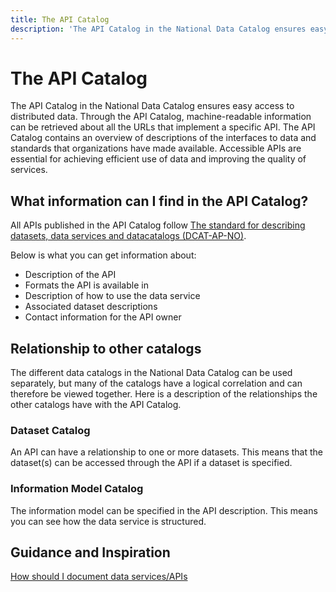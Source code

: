 ```yaml
---
title: The API Catalog
description: 'The API Catalog in the National Data Catalog ensures easy access to distributed data.'
---
```


# The API Catalog

<Ingress>
    The API Catalog in the National Data Catalog ensures easy access to distributed data. Through the API Catalog,
    machine-readable information can be retrieved about all the URLs that implement a specific API. The API Catalog
    contains an overview of descriptions of the interfaces to data and standards that organizations have made available.
    Accessible APIs are essential for achieving efficient use of data and improving the quality of services.
</Ingress>

<CatalogPromo
    text='Would you like to search the API Catalog?'
    button='Find API →'
    link='/data-services'
/>

## What information can I find in the API Catalog?

All APIs published in the API Catalog follow [The standard for describing datasets, data services and datacatalogs (DCAT-AP-NO)](https://data.norge.no/specification/dcat-ap-no/).

Below is what you can get information about:

-   Description of the API
-   Formats the API is available in
-   Description of how to use the data service
-   Associated dataset descriptions
-   Contact information for the API owner

## Relationship to other catalogs

The different data catalogs in the National Data Catalog can be used separately, but many of the catalogs have a logical correlation and can therefore be viewed together. Here is a description of the relationships the other catalogs have with the API Catalog.

### Dataset Catalog  

An API can have a relationship to one or more datasets. This means that the dataset(s) can be accessed through the API if a dataset is specified.

### Information Model Catalog

The information model can be specified in the API description. This means you can see how the data service is structured.

## Guidance and Inspiration
 
[How should I document data services/APIs](https://data.norge.no/specification/dcat-ap-no/#Datatjeneste)
